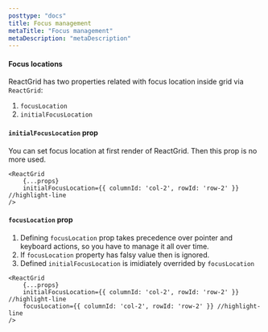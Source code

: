 ```yaml
---
posttype: "docs"
title: Focus management
metaTitle: "Focus management"
metaDescription: "metaDescription"
---
```


#### Focus locations

ReactGrid has two properties related with focus location inside grid via `ReactGrid`:

1. `focusLocation`
2. `initialFocusLocation`

#### ```initialFocusLocation``` prop

You can set focus location at first render of ReactGrid. Then this prop is no more used.

```tsx
<ReactGrid
    {...props}
    initialFocusLocation={{ columnId: 'col-2', rowId: 'row-2' }} //highlight-line
/>
```

#### ```focusLocation``` prop

1. Defining `focusLocation` prop takes precedence over pointer and keyboard actions, so you have to manage it all over time. 
2. If `focusLocation` property has falsy value then is ignored. 
3. Defined `initialFocusLocation` is imidiately overrided by `focusLocation`

```tsx
<ReactGrid
    {...props}
    initialFocusLocation={{ columnId: 'col-2', rowId: 'row-2' }} //highlight-line
    focusLocation={{ columnId: 'col-2', rowId: 'row-2' }} //highlight-line
/>
```

